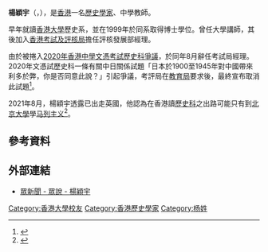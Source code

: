 {{BLPsources|time=2020-12-27T02:39:52+00:00}}
'''楊穎宇'''（{{lang-en|Hans Yeung Wing-yu}}，{{bd|1970年|5月11日||catIdx=Yeung楊}}），是[[香港|香港]]一名[[歷史學家|歷史學家]]、中學教師。

早年就讀[[香港大學|香港大學]]歷史系，並在1999年於同系取得博士學位。曾任大學講師，其後加入[[香港考試及評核局|香港考試及評核局]]擔任評核發展部經理。

由於被捲入[[2020年香港中學文憑考試歷史科爭議|2020年香港中學文憑考試歷史科爭議]]，於同年8月辭任考試局經理。2020年文憑試歷史科一條有關中日關係試題「日本於1900至1945年對中國帶來利多於弊，你是否同意此說？」引起爭議，考評局在[[香港教育局|教育局]]要求後，最終宣布取消此試題<ref>{{Cite web |url=https://m.mingpao.com/ins/%E6%B8%AF%E8%81%9E/article/20200815/s00001/1597504126522/%E6%9B%BE%E9%81%AD%E6%96%87%E5%8C%AF%E5%A0%B1%E5%A4%A7%E5%85%AC%E5%A0%B1%E6%89%B9%E8%A9%95-%E8%80%83%E8%A9%95%E5%B1%80%E6%AD%B7%E5%8F%B2%E7%A7%91%E7%B6%93%E7%90%86%E6%A5%8A%E7%A9%8E%E5%AE%87%E8%BE%AD%E8%81%B7 |title=明報：曾遭文匯報大公報批評　考評局歷史科經理楊穎宇辭職 |access-date=2021-01-10 |archive-date=2021-01-12 |archive-url=https://web.archive.org/web/20210112074521/https://m.mingpao.com/ins/%E6%B8%AF%E8%81%9E/article/20200815/s00001/1597504126522/%E6%9B%BE%E9%81%AD%E6%96%87%E5%8C%AF%E5%A0%B1%E5%A4%A7%E5%85%AC%E5%A0%B1%E6%89%B9%E8%A9%95-%E8%80%83%E8%A9%95%E5%B1%80%E6%AD%B7%E5%8F%B2%E7%A7%91%E7%B6%93%E7%90%86%E6%A5%8A%E7%A9%8E%E5%AE%87%E8%BE%AD%E8%81%B7 |dead-url=no }}</ref>。

2021年8月，楊穎宇透露已出走英國，他認為在香港讀[[歷史科|歷史科]]之出路可能只有到[[北京大學|北京大學]]學[[马列主义|马列主义]]<ref>{{Cite news |url=https://www.thestandnews.com/society/%E6%9B%BE%E6%8D%B2%E5%85%A5%E6%96%87%E6%86%91%E8%A9%A6%E6%AD%B7%E5%8F%B2%E9%A1%8C%E9%A2%A8%E6%B3%A2-%E6%A5%8A%E7%A9%8E%E5%AE%87%E9%9B%A2%E6%B8%AF%E5%86%87%E8%87%AA%E7%94%B1%E7%B9%BC%E7%BA%8C%E5%81%9A%E5%98%A2%E7%B4%85%E7%B7%9A%E6%84%88%E4%BE%86%E5%9A%9F%E6%84%88%E4%BD%8E |title=曾捲入文憑試歷史題風波　楊穎宇離港：冇自由繼續做嘢、紅線愈來嚟愈低 |website=立場新聞 |date=2021-08-17 |accessdate=2021-09-27 |archive-date=2021-09-26 |archive-url=https://web.archive.org/web/20210926191217/https://www.thestandnews.com/society/%E6%9B%BE%E6%8D%B2%E5%85%A5%E6%96%87%E6%86%91%E8%A9%A6%E6%AD%B7%E5%8F%B2%E9%A1%8C%E9%A2%A8%E6%B3%A2-%E6%A5%8A%E7%A9%8E%E5%AE%87%E9%9B%A2%E6%B8%AF%E5%86%87%E8%87%AA%E7%94%B1%E7%B9%BC%E7%BA%8C%E5%81%9A%E5%98%A2%E7%B4%85%E7%B7%9A%E6%84%88%E4%BE%86%E5%9A%9F%E6%84%88%E4%BD%8E |dead-url=no }}</ref>。

==參考資料==
{{reflist}}

==外部連結==
* [https://www.hkcnews.com/blogger/%E6%A5%8A%E7%A9%8E%E5%AE%87-530 眾新聞 - 眾說 - 楊穎宇] {{Wayback|url=https://www.hkcnews.com/blogger/%E6%A5%8A%E7%A9%8E%E5%AE%87-530 |date=20211108060659 }}

{{DEFAULTSORT:Yeung}}
{{HK-bio-stub}}

[[Category:香港大學校友|Category:香港大學校友]]
[[Category:香港歷史學家|Category:香港歷史學家]]
[[Category:杨姓|Category:杨姓]]